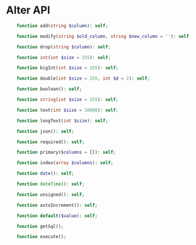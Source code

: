 # Alter API

```php
	function add(string $column): self;

	function modify(string $old_column, string $new_column = ''): self;

	function drop(string $column): self;

    function int(int $size = 255): self;

    function bigInt(int $size = 255): self;

    function double(int $size = 255, int $d = 2): self;

    function boolean(): self;

    function string(int $size = 255): self;

    function text(int $size = 10000): self;

    function longText(int $size): self;

	function json(): self;

    function required(): self;

    function primary($columns = []): self;

    function index(array $columns): self;

    function date(): self;

    function dateTime(): self;

    function unsigned(): self;

    function autoIncrement(): self;

    function default($value): self;

    function getSql();

    function execute();
```
